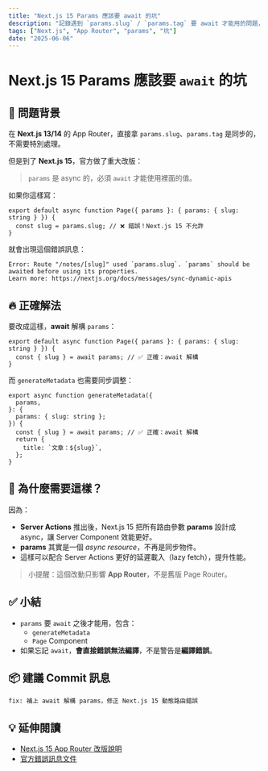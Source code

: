 ```yaml
---
title: "Next.js 15 Params 應該要 await 的坑"
description: "記錄遇到 `params.slug` / `params.tag` 要 await 才能用的問題，避免踩坑！"
tags: ["Next.js", "App Router", "params", "坑"]
date: "2025-06-06"
---
```


# Next.js 15 Params 應該要 `await` 的坑

## 🧐 問題背景

在 **Next.js 13/14** 的 App Router，直接拿 `params.slug`、`params.tag` 是同步的，不需要特別處理。

但是到了 **Next.js 15**，官方做了重大改版：

> `params` 是 async 的，必須 `await` 才能使用裡面的值。

如果你這樣寫：

```tsx
export default async function Page({ params }: { params: { slug: string } }) {
  const slug = params.slug; // ❌ 錯誤！Next.js 15 不允許
}
```

就會出現這個錯誤訊息：

```
Error: Route "/notes/[slug]" used `params.slug`. `params` should be awaited before using its properties.
Learn more: https://nextjs.org/docs/messages/sync-dynamic-apis
```

## 🔥 正確解法

要改成這樣，**await** 解構 `params`：

```tsx
export default async function Page({ params }: { params: { slug: string } }) {
  const { slug } = await params; // ✅ 正確：await 解構
}
```

而 `generateMetadata` 也需要同步調整：

```tsx
export async function generateMetadata({
  params,
}: {
  params: { slug: string };
}) {
  const { slug } = await params; // ✅ 正確：await 解構
  return {
    title: `文章：${slug}`,
  };
}
```

## 🧩 為什麼需要這樣？

因為：

- **Server Actions** 推出後，Next.js 15 把所有路由參數 **params** 設計成 async，讓 Server Component 效能更好。
- **params** 其實是一個 _async resource_，不再是同步物件。
- 這樣可以配合 Server Actions 更好的延遲載入（lazy fetch），提升性能。

> 小提醒：這個改動只影響 **App Router**，不是舊版 Page Router。

## ✅ 小結

- `params` 要 `await` 之後才能用，包含：
  - `generateMetadata`
  - `Page` Component
- 如果忘記 `await`，**會直接錯誤無法編譯**，不是警告是**編譯錯誤**。

## 📦 建議 Commit 訊息

```bash
fix: 補上 await 解構 params，修正 Next.js 15 動態路由錯誤
```

## 💡 延伸閱讀

- [Next.js 15 App Router 改版說明](https://nextjs.org/blog/next-15)
- [官方錯誤訊息文件](https://nextjs.org/docs/messages/sync-dynamic-apis)
